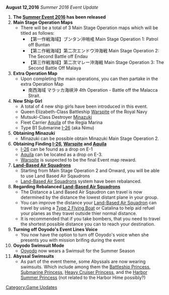 {{UpdateBar
|PrevDate = August 1
|PrevYear = 2016
|NextDate = August 16
|NextYear = 2016
}}

'''August 12,2016''' ''Summer 2016 Event Update''

#'''The [[Summer 2016 Event|Summer Event 2016]] has been released'''
#'''Main Stage Operation Maps'''
#*There will be a total of 3 Main Stage Operation maps which will be titled as follows:
#**【第一作戦海域】ブンタン沖哨戒 Main Stage Operation 1: Patrol off Buntan
#**【第ニ作戦海域】第二次エンドウ沖海戦 Main Stage Operation 2: The Second Battle off Endau
#**【第三作戦海域】第二次マレー沖海戦 Main Stage Operation 3: The Second Battle Off Malaya
#'''Extra Operation Map'''
#*Upon completing the main operations, you can then partake in the extra Operation Map
#**南西海域 マラッカ海峡沖 4th Operation - Battle off the Malacca Strait.
#'''New Ship Girl'''
#*A total of 4 new ship girls have been introduced in this event.
#* Queen Elizabeth-Class Battleship [[Warspite]] of the Royal Navy
#* Mutsuki-Class Destroyer [[Minazuki]]
#* Fleet Carrier [[Aquila]] of the Regia Marina
#* Type B1 Submarine [[I-26]] (aka Nimu)
#'''Obtaining Minazuki'''
#*Minazuki can be possible obtain Minazuki Main Stage Operation 2.
#'''Obtaining Finding [[I-26]], [[Warspite]] and [[Aquila]]'''
#*[[I-26]] can be found as a drop on E-1
#*[[Aquila]] can be located as a drop on E-3.
#* [[Warspite]] is suspected to be the final Event map reward.
#'''[[Land-Based Air Squadron]]s'''
#*Starting from Main Stage Operation 2 and Onward, you will be able to use Land Based Air Sqaudrons 
#*[[Land-Based Air Squadron]]s system have been rebalanced.
#'''Regarding Rebalanced [[Land-Based Air Squadron]]s'''
#*The Distance a Land Based Air Sqaudron can travel is now determined by the distance the lowest distant plane in your group.
#*You can improve the distance your [[Land-Based Air Squadron]] can travel by using a [[Type 2 Flying Boat]] or Catalina to help aid refuel your planes as they travel outside thier normal distance.
#*It is recommended that if you take bombers, that you need to travel the shortest possible distance you can to reach your destination.
#'''Turning off Ooyodo's Event Lines Voice'''
#*You now have the option to turn off Ooyodo's voice when she presents you with mission brifing during the event
#'''Ooyodo Swimsuit Mode'''
#*[[Ooyodo]] now wears a Swimsuit for the Summer Season
#'''Abyssal Swimsuits'''
#*As part of the event theme, some Abyssals are now wearing swimsuits. Which include among them the [[Battleship Princess]], [[Submarine Princess]], [[Heavy Cruiser Princess]], and the [[Harbor Summer Princess]] (not related to the Harbor Hime possibly?)
[[Category:Game Updates]]
